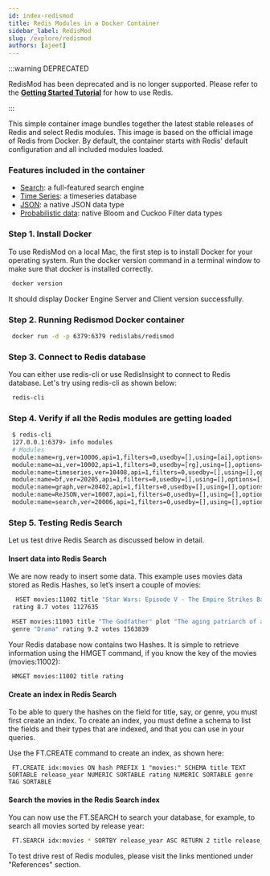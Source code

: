 ```yaml
---
id: index-redismod
title: Redis Modules in a Docker Container
sidebar_label: RedisMod
slug: /explore/redismod
authors: [ajeet]
---
```


:::warning DEPRECATED

RedisMod has been deprecated and is no longer supported. Please refer to the [<u>**Getting Started Tutorial**</u>](/howtos/quick-start) for how to use Redis.

:::


<Authors frontMatter={frontMatter} />

This simple container image bundles together the latest stable releases of Redis and select Redis modules.
This image is based on the official image of Redis from Docker. By default, the container starts with Redis' default configuration and all included modules loaded.

### Features included in the container

- [Search](https://redis.com/modules/redis-search/): a full-featured search engine
- [Time Series](https://redis.com/modules/redis-timeseries/): a timeseries database
- [JSON](https://redis.com/modules/redis-json/): a native JSON data type
- [Probabilistic data](https://redis.com/modules/redis-bloom/): native Bloom and Cuckoo Filter data types

### Step 1. Install Docker

To use RedisMod on a local Mac, the first step is to install Docker for your operating system.
Run the docker version command in a terminal window to make sure that docker is installed correctly.

```bash
 docker version
```

It should display Docker Engine Server and Client version successfully.

### Step 2. Running Redismod Docker container

```bash
 docker run -d -p 6379:6379 redislabs/redismod
```

### Step 3. Connect to Redis database

You can either use redis-cli or use RedisInsight to connect to Redis database.
Let's try using redis-cli as shown below:

```bash
 redis-cli
```

### Step 4. Verify if all the Redis modules are getting loaded

```bash
 $ redis-cli
 127.0.0.1:6379> info modules
 # Modules
 module:name=rg,ver=10006,api=1,filters=0,usedby=[],using=[ai],options=[]
 module:name=ai,ver=10002,api=1,filters=0,usedby=[rg],using=[],options=[]
 module:name=timeseries,ver=10408,api=1,filters=0,usedby=[],using=[],options=[]
 module:name=bf,ver=20205,api=1,filters=0,usedby=[],using=[],options=[]
 module:name=graph,ver=20402,api=1,filters=0,usedby=[],using=[],options=[]
 module:name=ReJSON,ver=10007,api=1,filters=0,usedby=[],using=[],options=[]
 module:name=search,ver=20006,api=1,filters=0,usedby=[],using=[],options=[]
```

### Step 5. Testing Redis Search

Let us test drive Redis Search as discussed below in detail.

#### Insert data into Redis Search

We are now ready to insert some data. This example uses movies data stored as Redis Hashes, so let’s insert a couple of movies:

```bash
  HSET movies:11002 title "Star Wars: Episode V - The Empire Strikes Back" plot "Luke Skywalker begins Jedi training with Yoda." release_year 1980 genre "Action"
 rating 8.7 votes 1127635
```

```bash
 HSET movies:11003 title "The Godfather" plot "The aging patriarch of an organized crime dynasty transfers control of his empire to his son." release_year 1972
 genre "Drama" rating 9.2 votes 1563839
```

Your Redis database now contains two Hashes. It is simple to retrieve information using the HMGET command, if you know the key of the movies (movies:11002):

```
 HMGET movies:11002 title rating
```

#### Create an index in Redis Search

To be able to query the hashes on the field for title, say, or genre, you must first create an index. To create an index, you must define a schema to list the fields and their types that are indexed, and that you can use in your queries.

Use the FT.CREATE command to create an index, as shown here:

```
 FT.CREATE idx:movies ON hash PREFIX 1 "movies:" SCHEMA title TEXT SORTABLE release_year NUMERIC SORTABLE rating NUMERIC SORTABLE genre TAG SORTABLE
```

#### Search the movies in the Redis Search index

You can now use the FT.SEARCH to search your database, for example, to search all movies sorted by release year:

```bash
 FT.SEARCH idx:movies * SORTBY release_year ASC RETURN 2 title release_year
```

To test drive rest of Redis modules, please visit the links mentioned under "References" section.
